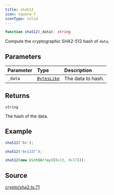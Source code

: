 ```yaml
---
title: sha512
icon: square-f
iconType: solid
---
```


```ts
function sha512(_data): string
```

Compute the cryptographic SHA2-512 hash of `data`.

## Parameters

| Parameter | Type | Description |
| :------ | :------ | :------ |
| `_data` | [`BytesLike`](/sdk/content/type-aliases/BytesLike) | The data to hash. |

## Returns

`string`

The hash of the data.

## Example

```ts
sha512('0x');

sha512('0x1337');

sha512(new Uint8Array([0x13, 0x37]));
```

## Source

[crypto/sha2.ts:71](https://github.com/dominant-strategies/quais.js/blob/d79133d03d4e2f5f449e58c11b76623b0c041d22/src/crypto/sha2.ts#L71)
